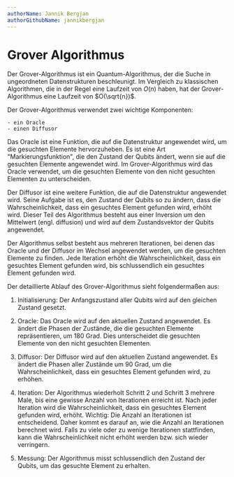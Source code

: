 ```yaml
---
authorName: Jannik Bergjan
authorGithubName: jannikbergjan
---
```


# Grover Algorithmus

Der Grover-Algorithmus ist ein Quantum-Algorithmus, der die Suche in ungeordneten Datenstrukturen beschleunigt.
Im Vergleich zu klassischen Algorithmen, die in der Regel eine Laufzeit von $O(n)$ haben, hat der Grover-Algorithmus
eine Laufzeit von $O(\sqrt{n})$.

Der Grover-Algorithmus verwendet zwei wichtige Komponenten:

    - ein Oracle
    - einen Diffusor

Das Oracle ist eine Funktion, die auf die Datenstruktur angewendet wird, um die gesuchten Elemente hervorzuheben.
Es ist eine Art "Markierungsfunktion", die den Zustand der Qubits ändert, wenn sie auf die gesuchten Elemente
angewendet wird. Im Grover-Algorithmus wird das Oracle verwendet, um die gesuchten Elemente von den nicht
gesuchten Elementen zu unterscheiden.

Der Diffusor ist eine weitere Funktion, die auf die Datenstruktur angewendet wird. Seine Aufgabe ist es,
den Zustand der Qubits so zu ändern, dass die Wahrscheinlichkeit, dass ein gesuchtes Element gefunden wird,
erhöht wird. Dieser Teil des Algorithmus besteht aus einer Inversion um den Mittelwert (engl. diffusion)
und wird auf dem Zustandsvektor der Qubits angewendet.

Der Algorithmus selbst besteht aus mehreren Iterationen, bei denen das Oracle und der Diffusor im Wechsel
angewendet werden, um die gesuchten Elemente zu finden. Jede Iteration erhöht die Wahrscheinlichkeit,
dass ein gesuchtes Element gefunden wird, bis schlussendlich ein gesuchtes Element gefunden wird.

Der detaillierte Ablauf des Grover-Algorithmus sieht folgendermaßen aus:

1. Initialisierung: Der Anfangszustand aller Qubits wird auf den gleichen Zustand gesetzt.

2. Oracle: Das Oracle wird auf den aktuellen Zustand angewendet. Es ändert die Phasen der Zustände, die die gesuchten
Elemente repräsentieren, um 180 Grad. Dies unterscheidet die gesuchten Elemente von den nicht gesuchten Elementen.

3. Diffusor: Der Diffusor wird auf den aktuellen Zustand angewendet. Es ändert die Phasen aller Zustände um 90 Grad,
um die Wahrscheinlichkeit, dass ein gesuchtes Element gefunden wird, zu erhöhen.

4. Iteration: Der Algorithmus wiederholt Schritt 2 und Schritt 3 mehrere Male, bis eine gewisse Anzahl von Iterationen
erreicht ist. Nach jeder Iteration wird die Wahrscheinlichkeit, dass ein gesuchtes Element gefunden wird, erhöht.
Wichtig: Die Anzahl an Iterationen ist entscheidend. Daher kommt es darauf an, wie die Anzahl an Iterationen berechnet
wird. Falls zu viele oder zu wenige Iterationen stattfinden, kann die Wahrscheinlichkeit nicht erhöht werden bzw. sich
wieder verringern.

5. Messung: Der Algorithmus misst schlussendlich den Zustand der Qubits, um das gesuchte Element zu erhalten.



